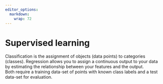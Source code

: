 ```yaml
---
editor_options: 
  markdown: 
    wrap: 72
---
```


# Supervised learning

Classification is the assignment of objects (data points) to categories
(classes). Regression allows you to assign a continuous output to your
data by estimating the relationship between your features and the
output.\
Both require a training data-set of points with known class labels and a
test data-set for evaluation.


